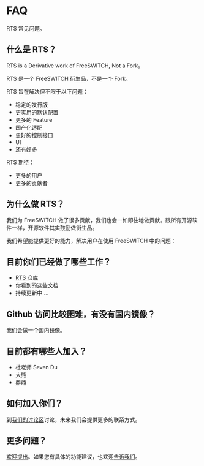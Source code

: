# FAQ

RTS 常见问题。

## 什么是 RTS？

RTS is a Derivative work of FreeSWITCH, Not a Fork。

RTS 是一个 FreeSWITCH 衍生品，不是一个 Fork。

RTS 旨在解决但不限于以下问题：

- 稳定的发行版
- 更实用的默认配置
- 更多的 Feature
- 国产化适配
- 更好的控制接口
- UI
- 还有好多

RTS 期待：

- 更多的用户
- 更多的贡献者

## 为什么做 RTS？

我们为 FreeSWITCH 做了很多贡献，我们也会一如即往地做贡献。跟所有开源软件一样，开源软件其实鼓励做衍生品。

我们希望能提供更好的能力，解决用户在使用 FreeSWITCH 中的问题：

## 目前你们已经做了哪些工作？

- [RTS 仓库](https://github.com/rts-cn/rts)
- 你看到的这些文档
- 持续更新中 ...

## Github 访问比较困难，有没有国内镜像？

我们会做一个国内镜像。

## 目前都有哪些人加入？

- 杜老师 Seven Du
- 大熊
- 鼎鼎

## 如何加入你们？

到[我们的讨论区](https://github.com/rts-cn/rts/discussions)讨论，未来我们会提供更多的联系方式。

## 更多问题？

[欢迎提出](https://github.com/rts-cn/rts/discussions)。如果您有具体的功能建议，也欢迎[告诉我们](https://github.com/rts-cn/rts/discussions/24)。
